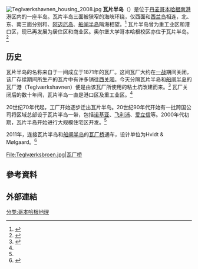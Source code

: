 [[Image:Teglværkshavnen_housing_2008.jpg|thumb]]
'''瓦片半岛'''（{{lang-da|Teglholmen}}）是位于[[丹麦|丹麦]][[哥本哈根南港|哥本哈根南港]]港区内的一座半岛。瓦片半岛三面被狭窄的海峡环绕，仅西面和[[西兰岛|西兰岛]]相连，北、东、南三面分别和{{link-en|草场码头|Enghave Brygge}}、[[阿邁厄島|阿迈厄岛]]、[[船闸半岛|船闸半岛]]隔海相望。<ref>{{Cite web|title=Teglholmen|url=https://www.google.com.tw/maps/place/Teglholmen/@55.650277,12.5437452,15z/data=!3m1!4b1!4m5!3m4!1s0x4652537d81b475ef:0x5683302f03138d06!8m2!3d55.6502778!4d12.5525|accessdate=2020-07-01|author=|date=|format=|work=谷歌地图|publisher=|language=zh-TW|archive-date=2020-07-03|archive-url=https://web.archive.org/web/20200703131820/https://www.google.com.tw/maps/place/Teglholmen/@55.650277,12.5437452,15z/data=!3m1!4b1!4m5!3m4!1s0x4652537d81b475ef:0x5683302f03138d06!8m2!3d55.6502778!4d12.5525|dead-url=no}}</ref> 瓦片半岛曾为重工业区和港口区，现已再发展为居住区和商业区。奥尔堡大学哥本哈根校区亦位于瓦片半岛。<ref name="TV2">{{cite web|url=http://www.business.dk/article/20060515/nyhedsoversigt/105150198/|title=TV2 samles på Teglholmen|publisher=Berlingske Tidende|accessdate=2009-01-10|archive-date=2011-07-19|archive-url=https://web.archive.org/web/20110719121913/http://www.business.dk/article/20060515/nyhedsoversigt/105150198/|dead-url=no}}</ref>

==历史==
瓦片半岛的名称来自于一间成立于1871年的瓦厂。这间瓦厂大约在[[一战|一战]]期间关闭，该厂存续期间所生产的瓦片中有许多销往[[西关厢_(哥本哈根)|西关厢]]。今天分隔瓦片半岛和[[船闸半岛|船闸半岛]]的瓦厂港（Teglværkshavnen）便是由该瓦厂所使用的粘土坑改建而来。<ref name="Teglholmen">{{cite web|title=Teglholmen|url=http://www.byoghavn.dk/da-DK/Byomraader/Teglholmen.aspx|accessdate=2009-10-17|publisher=By & Havn|archiveurl=https://web.archive.org/web/20091025163351/http://www.byoghavn.dk/da-DK/Byomraader/Teglholmen.aspx|archivedate=2009-10-25}}</ref> 瓦厂关闭后的数十年间，瓦片半岛一直是港口区及重工业区。<ref name="Teglholmen"/>

20世纪70年代起，工厂开始逐步迁出瓦片半岛。20世纪90年代开始有一批跨国公司将区域总部设于瓦片半岛一带，包括[[诺基亚|诺基亚]]、[[飞利浦|飞利浦]]、[[爱立信|爱立信]]等。2000年代初期，瓦片半岛开始进行大规模住宅区开发。<ref name="TV2" />  

2011年，连接瓦片半岛和[[船闸半岛|船闸半岛]]的[[瓦厂桥_(哥本哈根)|瓦厂桥]]通车，设计单位为Hvidt & Mølgaard。<ref>{{cite web|url=http://www.ue.dk/nyhedsarkiv/27897.aspx|title=Bro mellem Teglholmen og Sluseholmen|publisher=Ugens Erhverv|accessdate=2009-10-15|archive-url=https://web.archive.org/web/20110719132558/http://www.ue.dk/nyhedsarkiv/27897.aspx|archive-date=2011-07-19|dead-url=yes}}</ref>
<gallery widths="280" heights="190">
File:Teglværksbroen.jpg|[[瓦厂桥_(哥本哈根)|瓦厂桥]] 
</gallery>
== 參考資料 ==
{{Reflist|2}}

== 外部連結 ==
{{commonscat}}
[[分类:哥本哈根地理|分类:哥本哈根地理]]